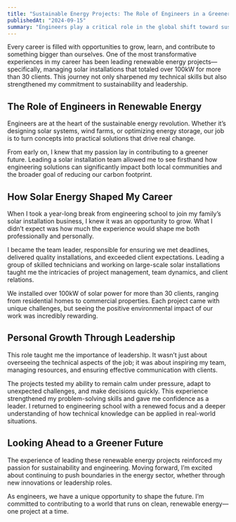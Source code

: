 ```yaml
---
title: "Sustainable Energy Projects: The Role of Engineers in a Greener Future"
publishedAt: "2024-09-15"
summary: "Engineers play a critical role in the global shift toward sustainable energy solutions. Here’s how my experience in renewable energy projects has shaped my perspective on building a greener future."
---
```


Every career is filled with opportunities to grow, learn, and contribute to something bigger than ourselves. One of the most transformative experiences in my career has been leading renewable energy projects—specifically, managing solar installations that totaled over 100kW for more than 30 clients. This journey not only sharpened my technical skills but also strengthened my commitment to sustainability and leadership.

## The Role of Engineers in Renewable Energy
Engineers are at the heart of the sustainable energy revolution. Whether it’s designing solar systems, wind farms, or optimizing energy storage, our job is to turn concepts into practical solutions that drive real change.

From early on, I knew that my passion lay in contributing to a greener future. Leading a solar installation team allowed me to see firsthand how engineering solutions can significantly impact both local communities and the broader goal of reducing our carbon footprint.

## How Solar Energy Shaped My Career
When I took a year-long break from engineering school to join my family’s solar installation business, I knew it was an opportunity to grow. What I didn’t expect was how much the experience would shape me both professionally and personally.

I became the team leader, responsible for ensuring we met deadlines, delivered quality installations, and exceeded client expectations. Leading a group of skilled technicians and working on large-scale solar installations taught me the intricacies of project management, team dynamics, and client relations.

We installed over 100kW of solar power for more than 30 clients, ranging from residential homes to commercial properties. Each project came with unique challenges, but seeing the positive environmental impact of our work was incredibly rewarding.

## Personal Growth Through Leadership
This role taught me the importance of leadership. It wasn’t just about overseeing the technical aspects of the job; it was about inspiring my team, managing resources, and ensuring effective communication with clients.

The projects tested my ability to remain calm under pressure, adapt to unexpected challenges, and make decisions quickly. This experience strengthened my problem-solving skills and gave me confidence as a leader. I returned to engineering school with a renewed focus and a deeper understanding of how technical knowledge can be applied in real-world situations.

## Looking Ahead to a Greener Future
The experience of leading these renewable energy projects reinforced my passion for sustainability and engineering. Moving forward, I’m excited about continuing to push boundaries in the energy sector, whether through new innovations or leadership roles.

As engineers, we have a unique opportunity to shape the future. I’m committed to contributing to a world that runs on clean, renewable energy—one project at a time.